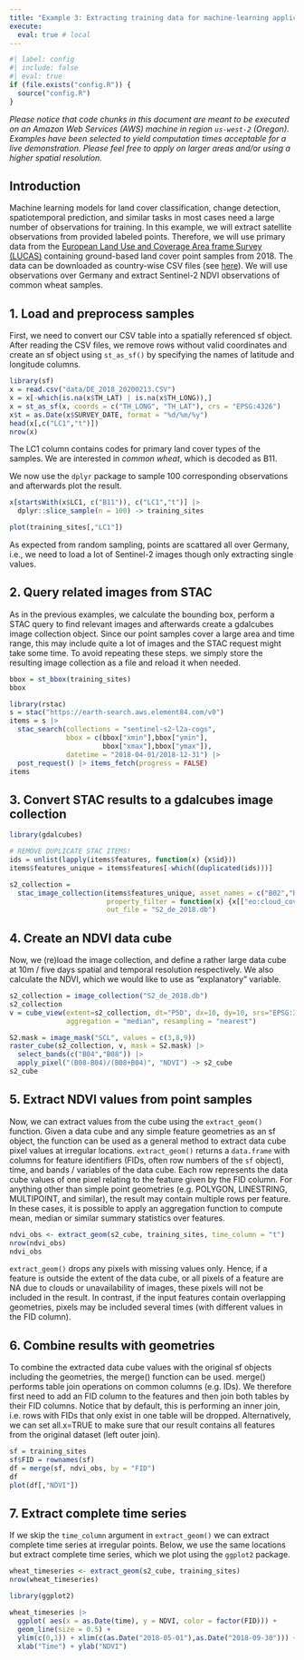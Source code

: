 ```yaml
---
title: "Example 3: Extracting training data for machine-learning applications"
execute: 
  eval: true # local
---
```


```r
#| label: config
#| include: false
#| eval: true
if (file.exists("config.R")) {
  source("config.R")
}
```


*Please notice that code chunks in this document are meant to be executed on an Amazon Web Services (AWS) machine in region `us-west-2` (Oregon). Examples have been selected to yield computation times acceptable for a live demonstration. Please feel free to apply on larger areas and/or using a higher spatial resolution.*


## Introduction

Machine learning models for land cover classification, change detection, spatiotemporal prediction, and similar tasks in most cases need a large number of observations for training. In this example, we will extract satellite observations from provided labeled points. Therefore, we will use primary data from the [European Land Use and Coverage Area frame Survey (LUCAS)](https://ec.europa.eu/eurostat/web/lucas/) containing ground-based land cover point samples from 2018. The data can be downloaded as country-wise CSV files (see [here](https://ec.europa.eu/eurostat/de/web/lucas/data/primary-data/2018)). We will use observations over Germany and extract Sentinel-2 NDVI observations of common wheat samples.

## 1. Load and preprocess samples

First, we need to convert our CSV table into a spatially referenced sf object. 
After reading the CSV files, we remove rows without valid coordinates and create an sf object using `st_as_sf()` by specifying the names of latitude and longitude columns.

```r
library(sf)
x = read.csv("data/DE_2018_20200213.CSV")
x = x[-which(is.na(x$TH_LAT) | is.na(x$TH_LONG)),]
x = st_as_sf(x, coords = c("TH_LONG", "TH_LAT"), crs = "EPSG:4326")
x$t = as.Date(x$SURVEY_DATE, format = "%d/%m/%y") 
head(x[,c("LC1","t")])
nrow(x)
```

The LC1 column contains codes for primary land cover types of the samples. We are interested in _common wheat_, which is decoded as B11. 

We now use the `dplyr` package to sample 100 corresponding observations and afterwards plot the result.
```r
x[startsWith(x$LC1, c("B11")), c("LC1","t")] |>
  dplyr::slice_sample(n = 100) -> training_sites

plot(training_sites[,"LC1"])
```

As expected from random sampling, points are scattared all over Germany, i.e., we need to load a lot of Sentinel-2 images though only extracting single values.


## 2. Query related images from STAC

As in the previous examples, we calculate the bounding box, perform a STAC query to find relevant images and afterwards create a gdalcubes image collection object. Since our point samples cover a large area and time range, this may include quite a lot of images and the STAC request might take some time. To avoid repeating these steps. we simply store the resulting image collection as a file and reload it when needed. 


```r
bbox = st_bbox(training_sites) 
bbox

library(rstac)
s = stac("https://earth-search.aws.element84.com/v0")
items = s |>
  stac_search(collections = "sentinel-s2-l2a-cogs",
              bbox = c(bbox["xmin"],bbox["ymin"],
                       bbox["xmax"],bbox["ymax"]), 
              datetime = "2018-04-01/2018-12-31") |>
  post_request() |> items_fetch(progress = FALSE)
items
```

## 3. Convert STAC results to a gdalcubes image collection
```r
library(gdalcubes)

# REMOVE DUPLICATE STAC ITEMS!
ids = unlist(lapply(items$features, function(x) {x$id}))
items$features_unique = items$features[-which((duplicated(ids)))]

s2_collection = 
  stac_image_collection(items$features_unique, asset_names = c("B02","B03","B04","B08","SCL"),
                        property_filter = function(x) {x[["eo:cloud_cover"]] < 10},
                        out_file = "S2_de_2018.db")
```



## 4. Create an NDVI data cube

Now, we (re)load the image collection, and define a rather large data cube at 10m / five days spatial and temporal resolution respectively.
We also calculate the NDVI, which we would like to use as "explanatory" variable. 

```r
s2_collection = image_collection("S2_de_2018.db")
s2_collection
v = cube_view(extent=s2_collection, dt="P5D", dx=10, dy=10, srs="EPSG:3857", 
              aggregation = "median", resampling = "nearest")

S2.mask = image_mask("SCL", values = c(3,8,9))
raster_cube(s2_collection, v, mask = S2.mask) |> 
  select_bands(c("B04","B08")) |>
  apply_pixel("(B08-B04)/(B08+B04)", "NDVI") -> s2_cube
s2_cube
```




## 5. Extract NDVI values from point samples

Now, we can extract values from the cube using the `extract_geom()` function. Given a data cube and any simple feature geometries as an sf object, the function can be used as a general method to extract data cube pixel values at irregular locations. `extract_geom()` returns a `data.frame` with columns for feature identifiers (FIDs, often row numbers of the `sf` object), time, and bands / variables of the data cube. Each row represents the data cube values of one pixel relating to the feature given by the FID column. For anything other than simple point geometries (e.g. POLYGON, LINESTRING, MULTIPOINT, and similar), the result may contain multiple rows per feature. In these cases, it is possible to apply an aggregation function to compute mean, median or similar summary statistics over features.

```r
ndvi_obs <- extract_geom(s2_cube, training_sites, time_column = "t")
nrow(ndvi_obs)
ndvi_obs
```

`extract_geom()` drops any pixels with missing values only. Hence, if a feature is outside the extent of the data cube, or all pixels of a feature are NA due to clouds or unavailability of images, these pixels will not be included in the result. In contrast, if the input features contain overlapping geometries, pixels may be included several times (with different values in the FID column).



## 6. Combine results with geometries

To combine the extracted data cube values with the original sf objects including the geometries, the merge() function can be used. merge() performs table join operations on common columns (e.g. IDs). We therefore first need to add an FID column to the features and then join both tables by their FID columns. Notice that by default, this is performing an inner join, i.e. rows with FIDs that only exist in one table will be dropped. Alternatively, we can set all.x=TRUE to make sure that our result contains all features from the original dataset (left outer join).

```r
sf = training_sites
sf$FID = rownames(sf)
df = merge(sf, ndvi_obs, by = "FID")
df
plot(df[,"NDVI"])
```


## 7. Extract complete time series

If we skip the `time_column` argument in `extract_geom()` we can extract complete time series at irregular points. 
Below, we use the same locations but extract complete time series, which we plot using the `ggplot2` package.

```r
wheat_timeseries <- extract_geom(s2_cube, training_sites)
nrow(wheat_timeseries)

library(ggplot2)

wheat_timeseries |>
  ggplot( aes(x = as.Date(time), y = NDVI, color = factor(FID))) +
  geom_line(size = 0.5) + 
  ylim(c(0,1)) + xlim(c(as.Date("2018-05-01"),as.Date("2018-09-30"))) + 
  xlab("Time") + ylab("NDVI") 
```







